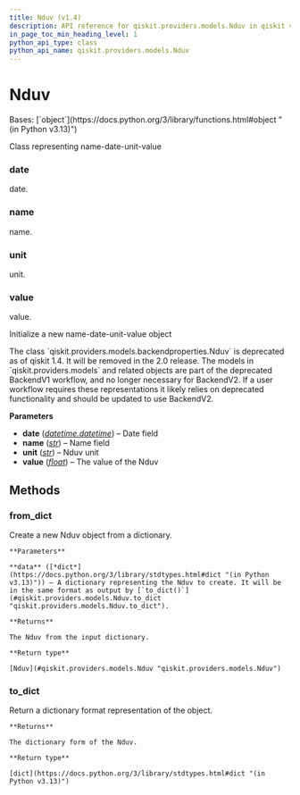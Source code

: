 ```yaml
---
title: Nduv (v1.4)
description: API reference for qiskit.providers.models.Nduv in qiskit v1.4
in_page_toc_min_heading_level: 1
python_api_type: class
python_api_name: qiskit.providers.models.Nduv
---
```


# Nduv

<Class id="qiskit.providers.models.Nduv" isDedicatedPage={true} github="https://github.com/Qiskit/qiskit/tree/stable/1.4/qiskit/providers/models/backendproperties.py#L27-L95" signature="qiskit.providers.models.Nduv(date, name, unit, value)" modifiers="class">
  Bases: [`object`](https://docs.python.org/3/library/functions.html#object "(in Python v3.13)")

  Class representing name-date-unit-value

  ### date

  <Attribute id="qiskit.providers.models.Nduv.date">
    date.
  </Attribute>

  ### name

  <Attribute id="qiskit.providers.models.Nduv.name">
    name.
  </Attribute>

  ### unit

  <Attribute id="qiskit.providers.models.Nduv.unit">
    unit.
  </Attribute>

  ### value

  <Attribute id="qiskit.providers.models.Nduv.value">
    value.
  </Attribute>

  Initialize a new name-date-unit-value object

  <Admonition title="Deprecated since version 1.4" type="danger">
    The class `qiskit.providers.models.backendproperties.Nduv` is deprecated as of qiskit 1.4. It will be removed in the 2.0 release. The models in `qiskit.providers.models` and related objects are part of the deprecated BackendV1 workflow, and no longer necessary for BackendV2. If a user workflow requires these representations it likely relies on deprecated functionality and should be updated to use BackendV2.
  </Admonition>

  **Parameters**

  *   **date** ([*datetime.datetime*](https://docs.python.org/3/library/datetime.html#datetime.datetime "(in Python v3.13)")) – Date field
  *   **name** ([*str*](https://docs.python.org/3/library/stdtypes.html#str "(in Python v3.13)")) – Name field
  *   **unit** ([*str*](https://docs.python.org/3/library/stdtypes.html#str "(in Python v3.13)")) – Nduv unit
  *   **value** ([*float*](https://docs.python.org/3/library/functions.html#float "(in Python v3.13)")) – The value of the Nduv

  ## Methods

  ### from\_dict

  <Function id="qiskit.providers.models.Nduv.from_dict" github="https://github.com/Qiskit/qiskit/tree/stable/1.4/qiskit/providers/models/backendproperties.py#L60-L72" signature="from_dict(data)" modifiers="classmethod">
    Create a new Nduv object from a dictionary.

    **Parameters**

    **data** ([*dict*](https://docs.python.org/3/library/stdtypes.html#dict "(in Python v3.13)")) – A dictionary representing the Nduv to create. It will be in the same format as output by [`to_dict()`](#qiskit.providers.models.Nduv.to_dict "qiskit.providers.models.Nduv.to_dict").

    **Returns**

    The Nduv from the input dictionary.

    **Return type**

    [Nduv](#qiskit.providers.models.Nduv "qiskit.providers.models.Nduv")
  </Function>

  ### to\_dict

  <Function id="qiskit.providers.models.Nduv.to_dict" github="https://github.com/Qiskit/qiskit/tree/stable/1.4/qiskit/providers/models/backendproperties.py#L74-L86" signature="to_dict()">
    Return a dictionary format representation of the object.

    **Returns**

    The dictionary form of the Nduv.

    **Return type**

    [dict](https://docs.python.org/3/library/stdtypes.html#dict "(in Python v3.13)")
  </Function>
</Class>

